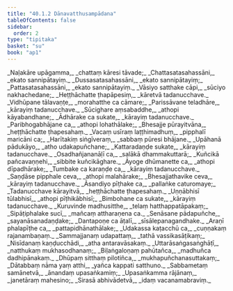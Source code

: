 ```yaml
---
title: "40.1.2 Dānavatthusampādana"
tableOfContents: false
sidebar:
  order: 2
type: "tipitaka"
basket: "su"
book: "ap1"
---
```



<DynamicBreadcrumb />

<Division number="9" book="ap1" bookNo="20" page="351">

<Paragraph number="4306" type="verses" book="ap1">
_Naḷakāre upāgamma,_  
_chattaṃ kāresi tāvade;_  
_Chattasatasahassāni,_  
_ekato sannipātayiṃ._  

</Paragraph>

</Division>
<Division number="10" book="ap1" bookNo="20" page="351">

<Paragraph number="4307" type="verses" book="ap1">
_Dussasatasahassāni,_  
_ekato sannipātayiṃ;_  
_Pattasatasahassāni,_  
_ekato sannipātayiṃ._  

</Paragraph>

</Division>
<Division number="11" book="ap1" bookNo="20" page="352">

<Paragraph number="4308" type="verses" book="ap1">
_Vāsiyo satthake cāpi,_  
_sūciyo nakhachedane;_  
_Heṭṭhāchatte ṭhapāpesiṃ,_  
_kāretvā tadanucchave._  

</Paragraph>

</Division>
<Division number="12" book="ap1" bookNo="20" page="352">

<Paragraph number="4309" type="verses" book="ap1">
_Vidhūpane tālavaṇṭe,_  
_morahatthe ca cāmare;_  
_Parissāvane teladhāre,_  
_kārayiṃ tadanucchave._  

</Paragraph>

</Division>
<Division number="13" book="ap1" bookNo="20" page="352">

<Paragraph number="4310" type="verses" book="ap1">
_Sūcighare aṃsabaddhe,_  
_athopi kāyabandhane;_  
_Ādhārake ca sukate,_  
_kārayiṃ tadanucchave._  

</Paragraph>

</Division>
<Division number="14" book="ap1" bookNo="20" page="352">

<Paragraph number="4311" type="verses" book="ap1">
_Paribhogabhājane ca,_  
_athopi lohathālake;_  
_Bhesajje pūrayitvāna,_  
_heṭṭhāchatte ṭhapesahaṃ._  

</Paragraph>

</Division>
<Division number="15" book="ap1" bookNo="20" page="352">

<Paragraph number="4312" type="verses" book="ap1">
_Vacaṃ usīraṃ laṭṭhimadhuṃ,_  
_pipphalī maricāni ca;_  
_Harītakiṃ siṅgīveraṃ,_  
_sabbaṃ pūresi bhājane._  

</Paragraph>

</Division>
<Division number="16" book="ap1" bookNo="20" page="352">

<Paragraph number="4313" type="verses" book="ap1">
_Upāhanā pādukāyo,_  
_atho udakapuñchane;_  
_Kattaradaṇḍe sukate,_  
_kārayiṃ tadanucchave._  

</Paragraph>

</Division>
<Division number="17" book="ap1" bookNo="20" page="352">

<Paragraph number="4314" type="verses" book="ap1">
_Osadhañjananāḷī ca,_  
_salākā dhammakuttarā;_  
_Kuñcikā pañcavaṇṇehi,_  
_sibbite kuñcikāghare._  

</Paragraph>

</Division>
<Division number="18" book="ap1" bookNo="20" page="352">

<Paragraph number="4315" type="verses" book="ap1">
_Āyoge dhūmanette ca,_  
_athopi dīpadhārake;_  
_Tumbake ca karaṇḍe ca,_  
_kārayiṃ tadanucchave._  

</Paragraph>

</Division>
<Division number="19" book="ap1" bookNo="20" page="352">

<Paragraph number="4316" type="verses" book="ap1">
_Saṇḍāse pipphale ceva,_  
_athopi malahārake;_  
_Bhesajjathavike ceva,_  
_kārayiṃ tadanucchave._  

</Paragraph>

</Division>
<Division number="20" book="ap1" bookNo="20" page="352">

<Paragraph number="4317" type="verses" book="ap1">
_Āsandiyo pīṭhake ca,_  
_pallaṅke caturomaye;_  
_Tadanucchave kārayitvā,_  
_heṭṭhāchatte ṭhapesahaṃ._  

</Paragraph>

</Division>
<Division number="21" book="ap1" bookNo="20" page="352">

<Paragraph number="4318" type="verses" book="ap1">
_Uṇṇābhisī tūlabhisī,_  
_athopi pīṭhikābhisī;_  
_Bimbohane ca sukate,_  
_kārayiṃ tadanucchave._  

</Paragraph>

</Division>
<Division number="22" book="ap1" bookNo="20" page="352">

<Paragraph number="4319" type="verses" book="ap1">
_Kuruvinde madhusitthe,_  
_telaṃ hatthappatāpakaṃ;_  
_Sipāṭiphalake sucī,_  
_mañcaṃ attharaṇena ca._  

</Paragraph>

</Division>
<Division number="23" book="ap1" bookNo="20" page="352">

<Paragraph number="4320" type="verses" book="ap1">
_Senāsane pādapuñche,_  
_sayanāsanadaṇḍake;_  
_Dantapoṇe ca āṭalī,_  
_sīsālepanagandhake._  

</Paragraph>

</Division>
<Division number="24" book="ap1" bookNo="20" page="353">

<Paragraph number="4321" type="verses" book="ap1">
_Araṇī phalapīṭhe ca,_  
_pattapidhānathālake;_  
_Udakassa kaṭacchū ca,_  
_cuṇṇakaṃ rajanambaṇaṃ._  

</Paragraph>

</Division>
<Division number="25" book="ap1" bookNo="20" page="353">

<Paragraph number="4322" type="verses" book="ap1">
_Sammajjanaṃ udapattaṃ,_  
_tathā vassikasāṭikaṃ;_  
_Nisīdanaṃ kaṇḍucchādi,_  
_atha antaravāsakaṃ._  

</Paragraph>

</Division>
<Division number="26" book="ap1" bookNo="20" page="353">

<Paragraph number="4323" type="verses" book="ap1">
_Uttarāsaṅgasaṅghāṭī,_  
_natthukaṃ mukhasodhanaṃ;_  
_Biḷaṅgaloṇaṃ pahūtañca,_  
_madhuñca dadhipānakaṃ._  

</Paragraph>

</Division>
<Division number="27" book="ap1" bookNo="20" page="353">

<Paragraph number="4324" type="verses" book="ap1">
_Dhūpaṃ sitthaṃ pilotiñca,_  
_mukhapuñchanasuttakaṃ;_  
_Dātabbaṃ nāma yaṃ atthi,_  
_yañca kappati satthuno._  

</Paragraph>

</Division>
<Division number="28" book="ap1" bookNo="20" page="353">

<Paragraph number="4325" type="verses" book="ap1">
_Sabbametaṃ samānetvā,_  
_ānandaṃ upasaṅkamiṃ;_  
_Upasaṅkamma rājānaṃ,_  
_janetāraṃ mahesino;_  
_Sirasā abhivādetvā,_  
_idaṃ vacanamabraviṃ._
</Paragraph>
</Division>